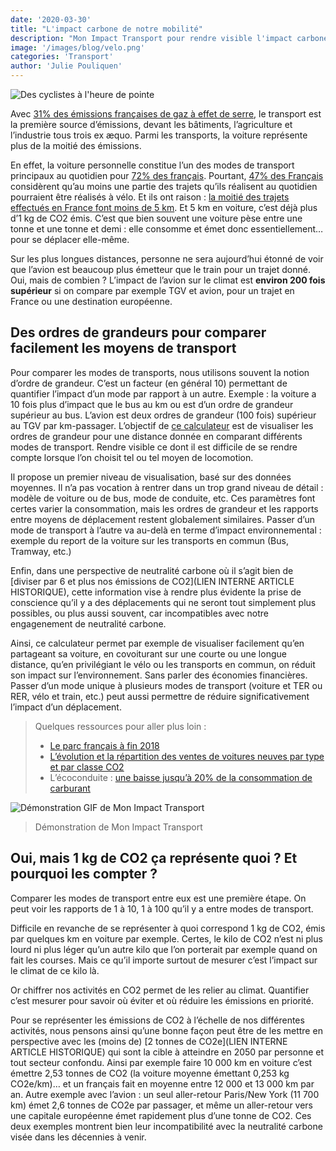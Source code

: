 ```yaml
---
date: '2020-03-30'
title: "L'impact carbone de notre mobilité"
description: "Mon Impact Transport pour rendre visible l'impact carbone du transport"
image: '/images/blog/velo.png'
categories: 'Transport'
author: 'Julie Pouliquen'
---
```


![Des cyclistes à l'heure de pointe](/images/blog/NIS3ZZa.png)

Avec [31% des émissions françaises de gaz à effet de serre](https://www.hautconseilclimat.fr/wp-content/uploads/2019/09/hcc_rapport_annuel_grand_public_2019.pdf), le transport est la première source d’émissions, devant les bâtiments, l’agriculture et l’industrie tous trois ex æquo. Parmi les transports, la voiture représente plus de la moitié des émissions.

En effet, la voiture personnelle constitue l’un des modes de transport principaux au quotidien pour [72% des français](http://barometremobilites-quotidien.org/wp-content/uploads/2020/01/Document-technique.pdf). Pourtant, [47% des Français](http://barometremobilites-quotidien.org/wp-content/uploads/2020/01/Document-technique.pdf) considèrent qu’au moins une partie des trajets qu’ils réalisent au quotidien pourraient être réalisés à vélo. Et ils ont raison : [la moitié des trajets effectués en France font moins de 5 km](http://multimedia.ademe.fr/infographies/infographie-la-mobilite-ademe/). Et 5 km en voiture, c’est déjà plus d’1 kg de CO2 émis. C’est que bien souvent une voiture pèse entre une tonne et une tonne et demi : elle consomme et émet donc essentiellement… pour se déplacer elle-même.

Sur les plus longues distances, personne ne sera aujourd’hui étonné de voir que l’avion est beaucoup plus émetteur que le train pour un trajet donné. Oui, mais de combien ? L’impact de l’avion sur le climat est **environ 200 fois supérieur** si on compare par exemple TGV et avion, pour un trajet en France ou une destination européenne.

## Des ordres de grandeurs pour comparer facilement les moyens de transport

Pour comparer les modes de transports, nous utilisons souvent la notion d’ordre de grandeur. C’est un facteur (en général 10) permettant de quantifier l’impact d’un mode par rapport à un autre. Exemple : la voiture a 10 fois plus d’impact que le bus au km ou est d’un ordre de grandeur supérieur au bus. L’avion est deux ordres de grandeur (100 fois) supérieur au TGV par km-passager. L’objectif de [ce calculateur](https://impactco2.fr/transport) est de visualiser les ordres de grandeur pour une distance donnée en comparant différents modes de transport. Rendre visible ce dont il est difficile de se rendre compte lorsque l’on choisit tel ou tel moyen de locomotion.

Il propose un premier niveau de visualisation, basé sur des données moyennes. Il n’a pas vocation à rentrer dans un trop grand niveau de détail : modèle de voiture ou de bus, mode de conduite, etc. Ces paramètres font certes varier la consommation, mais les ordres de grandeur et les rapports entre moyens de déplacement restent globalement similaires. Passer d’un mode de transport à l’autre va au-delà en terme d’impact environnemental : exemple du report de la voiture sur les transports en commun (Bus, Tramway, etc.)

Enfin, dans une perspective de neutralité carbone où il s’agit bien de [diviser par 6 et plus nos émissions de CO2](LIEN INTERNE ARTICLE HISTORIQUE), cette information vise à rendre plus évidente la prise de conscience qu’il y a des déplacements qui ne seront tout simplement plus possibles, ou plus aussi souvent, car incompatibles avec notre engagenement de neutralité carbone.

Ainsi, ce calculateur permet par exemple de visualiser facilement qu’en partageant sa voiture, en covoiturant sur une courte ou une longue distance, qu’en privilégiant le vélo ou les transports en commun, on réduit son impact sur l’environnement. Sans parler des économies financières. Passer d’un mode unique à plusieurs modes de transport (voiture et TER ou RER, vélo et train, etc.) peut aussi permettre de réduire significativement l’impact d’un déplacement.

> Quelques ressources pour aller plus loin :
>
> - [Le parc français à fin 2018](https://ccfa.fr/wp-content/uploads/2019/09/ccfa-2019-fr-web-v2.pdf)
> - [L’évolution et la répartition des ventes de voitures neuves par type et par classe CO2](http://carlabelling.ademe.fr/chiffrescles/)
> - L’écoconduite : [une baisse jusqu’à 20% de la consommation de carburant](https://www.ademe.fr/particuliers-eco-citoyens/deplacements/choisir-voiture-adopter-lecoconduite/adopter-leco-conduite)

![Démonstration GIF de Mon Impact Transport](/images/blog/99D9E7K.gif)

> Démonstration de Mon Impact Transport

## Oui, mais 1 kg de CO2 ça représente quoi ? Et pourquoi les compter ?

Comparer les modes de transport entre eux est une première étape. On peut voir les rapports de 1 à 10, 1 à 100 qu’il y a entre modes de transport.

Difficile en revanche de se représenter à quoi correspond 1 kg de CO2, émis par quelques km en voiture par exemple. Certes, le kilo de CO2 n’est ni plus lourd ni plus léger qu’un autre kilo que l’on porterait par exemple quand on fait les courses. Mais ce qu’il importe surtout de mesurer c’est l’impact sur le climat de ce kilo là.

Or chiffrer nos activités en CO2 permet de les relier au climat. Quantifier c’est mesurer pour savoir où éviter et où réduire les émissions en priorité.

Pour se représenter les émissions de CO2 à l’échelle de nos différentes activités, nous pensons ainsi qu’une bonne façon peut être de les mettre en perspective avec les (moins de) [2 tonnes de CO2e](LIEN INTERNE ARTICLE HISTORIQUE) qui sont la cible à atteindre en 2050 par personne et tout secteur confondu. Ainsi par exemple faire 10 000 km en voiture c’est émettre 2,53 tonnes de CO2 (la voiture moyenne émettant 0,253 kg CO2e/km)… et un français fait en moyenne entre 12 000 et 13 000 km par an. Autre exemple avec l’avion : un seul aller-retour Paris/New York (11 700 km) émet 2,6 tonnes de CO2e par passager, et même un aller-retour vers une capitale européenne émet rapidement plus d’une tonne de CO2. Ces deux exemples montrent bien leur incompatibilité avec la neutralité carbone visée dans les décennies à venir.

<NosGestesTransportsBanner />
